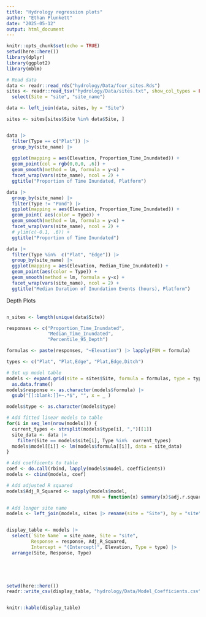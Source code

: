 ```yaml
---
title: "Hydrology regression plots"
author: "Ethan Plunkett"
date: "2025-05-12"
output: html_document
---
```


```r

knitr::opts_chunk$set(echo = TRUE)
setwd(here::here())
library(dplyr)
library(ggplot2)
library(mblm)

# Read data
data <- readr::read_rds("hydrology/Data/four_sites.Rds")
sites <- readr::read_tsv("hydrology/Data/sites.txt", show_col_types = FALSE) |>
  select(Site = "site", "site_name")

data <- left_join(data, sites, by = "Site")

sites <- sites[sites$Site %in% data$Site, ]



```


```r
data |>
  filter(Type == c("Plat")) |> 
  group_by(site_name) |>  
  
  ggplot(mapping = aes(Elevation, Proportion_Time_Inundated)) +
  geom_point(col = rgb(0,0,0, .6)) +
  geom_smooth(method = lm, formula = y~x) +
  facet_wrap(vars(site_name), ncol = 2) +
  ggtitle("Proportion of Time Inundated, Platform")

```


```r
data |>
  group_by(site_name) |>  
  filter(Type != "Pond") |>
  ggplot(mapping = aes(Elevation, Proportion_Time_Inundated)) +
  geom_point( aes(color = Type)) +
  geom_smooth(method = lm, formula = y~x) +
  facet_wrap(vars(site_name), ncol = 2) +
  # ylim(c(-0.1, .6)) + 
  ggtitle("Proportion of Time Inundated")

```


```r
data |>
  filter(Type %in%  c("Plat", "Edge")) |> 
  group_by(site_name) |>  
  ggplot(mapping = aes(Elevation, Median_Time_Inundated)) +
  geom_point(aes(color = Type)) +
  geom_smooth(method = lm, formula = y~x) +
  facet_wrap(vars(site_name), ncol = 2) +
  ggtitle("Median Duration of Inundation Events (hours), Platform")
```

Depth Plots

```r


```




```r

n_sites <- length(unique(data$Site))

responses <- c("Proportion_Time_Inundated",
               "Median_Time_Inundated",
               "Percentile_95_Depth")

formulas <- paste(responses, "~Elevation") |> lapply(FUN = formula)

types <- c("Plat", "Plat,Edge", "Plat,Edge,Ditch")

# Set up model table
models <- expand.grid(site = sites$Site, formula = formulas, type = types) |> 
  as.data.frame()
models$response <- as.character(models$formula) |>
  gsub("[[:blank:]]+~.*$", "", x = _ )

models$type <- as.character(models$type)

# Add fitted linear models to table
for(i in seq_len(nrow(models))) {
  current_types <- strsplit(models$type[i], ",")[[1]]
  site_data <- data |> 
    filter(Site == models$site[i], Type %in%  current_types)
  models$model[[i]] <- lm(models$formula[[i]], data = site_data)
}

# Add coefficents to table
coef <- do.call(rbind, lapply(models$model, coefficients))
models <- cbind(models, coef)

# Add adjusted R squared
models$Adj_R_Squared <- sapply(models$model, 
                               FUN = function(x) summary(x)$adj.r.squared) 

# Add longer site name
models <- left_join(models, sites |> rename(site = "Site"), by = "site")


display_table <- models |> 
  select(`Site Name` = site_name, Site = "site", 
         Response = response, Adj_R_Squared, 
         Intercept = "(Intercept)", Elevation, Type = type) |>
  arrange(Site, Response, Type)
  




setwd(here::here())
readr::write_csv(display_table, "hydrology/Data/Model_Coefficients.csv")


knitr::kable(display_table)

```

